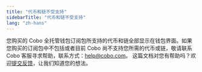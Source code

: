 ```yaml
---
title: "代币和链不受支持"
sidebarTitle: "代币和链不受支持"
lang: "zh-hans"
---
```


您购买的 Cobo 全托管钱包订阅包所支持的代币和链全部显示在钱包界面。如果您购买的订阅包中不包括或者目前 Cobo 尚不支持您所需的代币或链，敬请联系 Cobo 客服寻求帮助，联系方式：[help@cobo.com](mailto:help@cobo.com)。
<Tip>这篇文档对您有帮助吗？欢迎[提交反馈](https://forms.zohopublic.com/cobo/form/DocumentFeedbackForm/formperma/QvLOhxJv1_JMsJ-1dleZ8Itb_7rzN-LtgvsDdxosoVI?referrername=manuals)，让我们知道您的想法。</Tip>